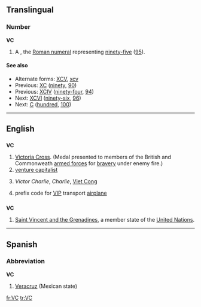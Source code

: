 ==Translingual==

===Number===
'''VC'''

# A {{misspelling of|XCV}}, the [[Roman numeral]] representing [[ninety-five]] ([[95]]).

====See also====
* Alternate forms: [[XCV]], [[xcv]]
* Previous: [[XC]] ([[ninety]], [[90]])
* Previous: [[XCIV]] ([[ninety-four]], [[94]])
* Next: [[XCVI]] ([[ninety-six]], [[96]])
* Next: [[C]] ([[hundred]], [[100]])

----

==English==

==={{initialism}}===
'''VC'''

# [[Victoria Cross]]. (Medal presented to members of the British and Commonweath [[armed forces]] for [[bravery]] under enemy fire.)
# [[venture capitalist]]
# {{US|army}}{{archaic}} ''Victor Charlie'', ''Charlie'', [[Viet Cong]]
# {{US|air force}}{{aviation}} prefix code for [[VIP]] transport [[airplane]]

==={{abbreviation}}===
'''VC'''

# [[Saint Vincent and the Grenadines]], a member state of the [[United Nations]].

----

==Spanish==

===Abbreviation===
'''VC'''

# [[Veracruz]] (Mexican state)

[[fr:VC]]
[[tr:VC]]